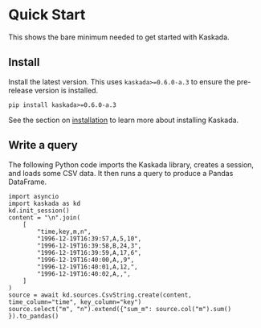 # Quick Start

This shows the bare minimum needed to get started with Kaskada.

## Install

Install the latest version.
This uses `kaskada>=0.6.0-a.3` to ensure the pre-release version is installed.

```
pip install kaskada>=0.6.0-a.3
```

See the section on [installation](./installation.qmd) to learn more about installing Kaskada.

## Write a query

The following Python code imports the Kaskada library, creates a session, and loads some CSV data.
It then runs a query to produce a Pandas DataFrame.

```
import asyncio
import kaskada as kd
kd.init_session()
content = "\n".join(
    [
        "time,key,m,n",
        "1996-12-19T16:39:57,A,5,10",
        "1996-12-19T16:39:58,B,24,3",
        "1996-12-19T16:39:59,A,17,6",
        "1996-12-19T16:40:00,A,,9",
        "1996-12-19T16:40:01,A,12,",
        "1996-12-19T16:40:02,A,,",
    ]
)
source = await kd.sources.CsvString.create(content, time_column="time", key_column="key")
source.select("m", "n").extend({"sum_m": source.col("m").sum() }).to_pandas()
```
